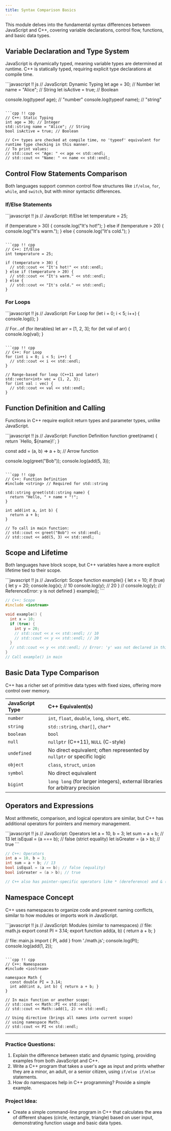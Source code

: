 ```yaml
---
title: Syntax Comparison Basics
---
```


This module delves into the fundamental syntax differences between JavaScript and C++, covering variable declarations, control flow, functions, and basic data types.

## Variable Declaration and Type System

JavaScript is dynamically typed, meaning variable types are determined at runtime. C++ is statically typed, requiring explicit type declarations at compile time.

<UniversalEditor title="Variable Declaration and Assignment Comparison" compare={true}>
```javascript !! js
// JavaScript: Dynamic Typing
let age = 30; // Number
let name = "Alice"; // String
let isActive = true; // Boolean

console.log(typeof age); // "number"
console.log(typeof name); // "string"
```

```cpp !! cpp
// C++: Static Typing
int age = 30; // Integer
std::string name = "Alice"; // String
bool isActive = true; // Boolean

// C++ types are checked at compile time, no 'typeof' equivalent for runtime type checking in this manner.
// To print values:
// std::cout << "Age: " << age << std::endl;
// std::cout << "Name: " << name << std::endl;
```
</UniversalEditor>

## Control Flow Statements Comparison

Both languages support common control flow structures like `if/else`, `for`, `while`, and `switch`, but with minor syntactic differences.

### If/Else Statements

<UniversalEditor title="If/Else Comparison" compare={true}>
```javascript !! js
// JavaScript: If/Else
let temperature = 25;

if (temperature > 30) {
  console.log("It's hot!");
} else if (temperature > 20) {
  console.log("It's warm.");
} else {
  console.log("It's cold.");
}
```

```cpp !! cpp
// C++: If/Else
int temperature = 25;

if (temperature > 30) {
  // std::cout << "It's hot!" << std::endl;
} else if (temperature > 20) {
  // std::cout << "It's warm." << std::endl;
} else {
  // std::cout << "It's cold." << std::endl;
}
```
</UniversalEditor>

### For Loops

<UniversalEditor title="For Loop Comparison" compare={true}>
```javascript !! js
// JavaScript: For Loop
for (let i = 0; i < 5; i++) {
  console.log(i);
}

// For...of (for iterables)
let arr = [1, 2, 3];
for (let val of arr) {
  console.log(val);
}
```

```cpp !! cpp
// C++: For Loop
for (int i = 0; i < 5; i++) {
  // std::cout << i << std::endl;
}

// Range-based for loop (C++11 and later)
std::vector<int> vec = {1, 2, 3};
for (int val : vec) {
  // std::cout << val << std::endl;
}
```
</UniversalEditor>

## Function Definition and Calling

Functions in C++ require explicit return types and parameter types, unlike JavaScript.

<UniversalEditor title="Function Definition Comparison" compare={true}>
```javascript !! js
// JavaScript: Function Definition
function greet(name) {
  return `Hello, ${name}!`;
}

const add = (a, b) => a + b; // Arrow function

console.log(greet("Bob"));
console.log(add(5, 3));
```

```cpp !! cpp
// C++: Function Definition
#include <string> // Required for std::string

std::string greet(std::string name) {
  return "Hello, " + name + "!";
}

int add(int a, int b) {
  return a + b;
}

// To call in main function:
// std::cout << greet("Bob") << std::endl;
// std::cout << add(5, 3) << std::endl;
```
</UniversalEditor>

## Scope and Lifetime

Both languages have block scope, but C++ variables have a more explicit lifetime tied to their scope.

<UniversalEditor title="Scope and Lifetime Comparison" compare={true}>
```javascript !! js
// JavaScript: Scope
function example() {
  let x = 10;
  if (true) {
    let y = 20;
    console.log(x); // 10
    console.log(y); // 20
  }
  // console.log(y); // ReferenceError: y is not defined
}
example();
```

```cpp !! cpp
// C++: Scope
#include <iostream>

void example() {
  int x = 10;
  if (true) {
    int y = 20;
    // std::cout << x << std::endl; // 10
    // std::cout << y << std::endl; // 20
  }
  // std::cout << y << std::endl; // Error: 'y' was not declared in this scope
}
// Call example() in main
```
</UniversalEditor>

## Basic Data Type Comparison

C++ has a richer set of primitive data types with fixed sizes, offering more control over memory.

| JavaScript Type | C++ Equivalent(s)                                  |
| :-------------- | :------------------------------------------------- |
| `number`        | `int`, `float`, `double`, `long`, `short`, etc.    |
| `string`        | `std::string`, `char[]`, `char*`                   |
| `boolean`       | `bool`                                             |
| `null`          | `nullptr` (C++11), `NULL` (C-style)                |
| `undefined`     | No direct equivalent; often represented by `nullptr` or specific logic |
| `object`        | `class`, `struct`, `union`                         |
| `symbol`        | No direct equivalent                               |
| `bigint`        | `long long` (for larger integers), external libraries for arbitrary precision |

## Operators and Expressions

Most arithmetic, comparison, and logical operators are similar, but C++ has additional operators for pointers and memory management.

<UniversalEditor title="Operators Comparison" compare={true}>
```javascript !! js
// JavaScript: Operators
let a = 10, b = 3;
let sum = a + b; // 13
let isEqual = (a === b); // false (strict equality)
let isGreater = (a > b); // true
```

```cpp !! cpp
// C++: Operators
int a = 10, b = 3;
int sum = a + b; // 13
bool isEqual = (a == b); // false (equality)
bool isGreater = (a > b); // true

// C++ also has pointer-specific operators like * (dereference) and & (address-of)
```
</UniversalEditor>

## Namespace Concept

C++ uses namespaces to organize code and prevent naming conflicts, similar to how modules or imports work in JavaScript.

<UniversalEditor title="Namespace Comparison" compare={true}>
```javascript !! js
// JavaScript: Modules (similar to namespaces)
// file: math.js
export const PI = 3.14;
export function add(a, b) { return a + b; }

// file: main.js
import { PI, add } from './math.js';
console.log(PI);
console.log(add(1, 2));
```

```cpp !! cpp
// C++: Namespaces
#include <iostream>

namespace Math {
  const double PI = 3.14;
  int add(int a, int b) { return a + b; }
}

// In main function or another scope:
// std::cout << Math::PI << std::endl;
// std::cout << Math::add(1, 2) << std::endl;

// Using directive (brings all names into current scope)
// using namespace Math;
// std::cout << PI << std::endl;
```
</UniversalEditor>

---

### Practice Questions:
1.  Explain the difference between static and dynamic typing, providing examples from both JavaScript and C++.
2.  Write a C++ program that takes a user's age as input and prints whether they are a minor, an adult, or a senior citizen, using `if/else if/else` statements.
3.  How do namespaces help in C++ programming? Provide a simple example.

### Project Idea:
*   Create a simple command-line program in C++ that calculates the area of different shapes (circle, rectangle, triangle) based on user input, demonstrating function usage and basic data types.
